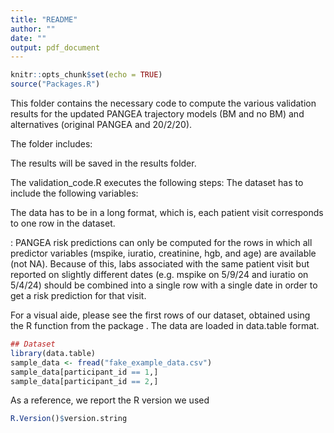```yaml
---
title: "README"
author: ""
date: ""
output: pdf_document
---
```


```r
knitr::opts_chunk$set(echo = TRUE)
source("Packages.R")
```

This folder contains the necessary code to compute the various validation results for the updated PANGEA trajectory models (BM and no BM) and alternatives (original PANGEA and 20/2/20).

The folder includes:
\begin{itemize}
\item validation\_code.R: main script to run to perform the analysis
\item data\_preparation.R: script computing the trajectories, risk scores, and some other variables needed for the analysis
\item table\_descriptives.R: script to compute the basic descriptive statistics of the cohort (sourced in validation\_code.R)
\item risk\_reclassification.R: script to compute risk strata from the PANGEA risk scores (sourced in validation\_code.R)
\item Functions.R: script defining the functions needed to run the various analyses
\item Packages.R: script loading the needed packages
\item cutoffs\_pangea\_training.rda: file storing cutoffs used to determine risk strata
\item models: folder storing the PANGEA models and necessary information to compute the risk predictions
\item results: folder to save the results at the end of the analysis (currently empty)
\end{itemize}

\subsection{How to perform the analysis}

\begin{itemize}
\item Set the "Validation - Code for External Collaborators" folder as working directory
\item Open the R script "validation\_code.R"
\item Modify the path to load your data (at the beginning of the script)
\item If applicable, on line 7 set save\_deidentified to TRUE (instead of FALSE, the default value)
\item Run the "validation\_code.R" script
\end{itemize}
The results will be saved in the results folder.

The validation_code.R executes the following steps:
\begin{enumerate}
\item Source the Functions.R and Packages.R scripts
\item Load the data
\item Source the data\_preparation.R script to compute some variables needed for the analysis, including the trajectories, the rolling 20/2/20 classification, and PANGEA risk scores (including for some previous developmental versions of the model)
\begin{enumerate}
\item \textbf{Note}: To just compute the PANGEA 2.0 risk scores, simply run validation\_code.R up to line 32 where data\_preparation.R is sourced.
\item The PANGEA 2.0 models are saved in the pangea\_bm\_traj\_alt.RData and pangea\_no\_bm\_traj\_alt.RData files in the models folder, and their risk score variables created by data\_preparation.R have similar names.
\end{enumerate}
\item Compute descriptive statistics for the cohort
\item Compute basic statistics on progression rates for the cohort
\item Compute descriptive statistics on the risk scores for the cohort
\item Compute concordance statistics (ability of the risk scores to appropriately rank patients)
\item Compute classification statistics (based on risk strata)
\item Compute calibration statistics (ability of risk scores to match the actual progression risk for various subgroups)
\item Store the results in the results folder
\end{enumerate}


\subsection{Format of the data}

The dataset has to include the following variables:
\begin{description}
\item[tstart:] Time at which the current labs are measured (it should be 0 for the first observation) in years; used for validation.
\item[tstop:] Time of the next lab or the end of the follow up (final observation) in years; used for validation.
\item[prog\_mm:] Binary progression status at the time tstop (1 = slim-crab myeloma, 0 otherwise); used for validation.
\item[mspike:] M-spike in g/dL; used for the PANGEA risk prediction.
\item[iuratio:] Involved/Uninvolved free light chain ratio; used for the PANGEA risk prediction.
\item[plasmacells:] Numeric percentage of plasma cells (0-100); used for the PANGEA risk prediction.
\item[creatinine:] Creatinine in mg/dL; used for the PANGEA risk prediction.
\item[age:] Age of the patient at each visit in years; used for the PANGEA risk prediction.
\item[hgb:] Hemoglobin in g/dL (needed to compute the trajectory); used for the PANGEA risk prediction.
\item[sex:] Sex of the patient; used only for descriptive statistics.
\item[current\_diagnosis:] Categorical variable, is the patient smoldering, i.e. "SMM" (for this analysis we want only smoldering patients); used only for descriptive statistics.
\item[end\_date\_type:] Description of the event that caused censoring or progression. possible values for censored patients are "Death", "Last appointment", and "Other treatment". For patients who progress the value should just be "Diagnosis". Used only for descriptive statistics.
\item[race:] Race of patient. Possible values are "Asian", "Black or African American", "Declined", "Multiple", "Other", and "White". For patients where race is missing (it's ok if that's everyone in your cohort), the value should be NA. Used only for descriptive statistics.
\item[ethnicity:] Ethnicity of the patient. Possible values are "Declined", "Hispanic or Latino", and "Not Hispanic or Latino". For patients where ethnicity is missing (it's ok if that's everyone in your cohort), the value should be NA. Used only for descriptive statistics.
\item[immunofix2:] Immunofixation isotype. Possible values are "Biclonal", "IgA", "IgG", and "Light Chain Only". Missing values should be indicated as NA. Used only for descriptive statistics.
\end{description}

The data has to be in a long format, which is, each patient visit corresponds to
one row in the dataset. 

\textbf{Note}: PANGEA risk predictions can only be computed for the rows in which all predictor variables (mspike, iuratio, creatinine, hgb, and age) are available (not NA). Because of this, labs associated with the same patient visit but reported on slightly different dates (e.g. mspike on 5/9/24 and iuratio on 5/4/24) should be combined into a single row with a single date in order to get a risk prediction for that visit.

For a visual aide, please see the first rows of our dataset, 
obtained using the R function \texttt{tmerge} from the package \texttt{survival}. 
The data are loaded in data.table format.

```r
## Dataset
library(data.table)
sample_data <- fread("fake_example_data.csv")
sample_data[participant_id == 1,]
sample_data[participant_id == 2,]
```

\section{R session}
As a reference, we report the R version we used

```r
R.Version()$version.string
```

